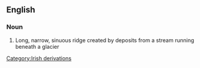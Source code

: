 ==English==
===Noun===

#Long, narrow, sinuous ridge created by deposits from a stream running beneath a glacier
[[Category:Irish derivations]]
